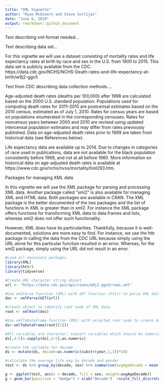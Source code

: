 ```yaml
---
title: "XML Vignette"
author: "Ryan McGovern and Steve Sortijas"
date: "June 6, 2019"
output: rmarkdown::github_document
---
```



Text describing xml format needed...

Text describing data set...

For this vignette we will use a dataset consisting of mortality rates and life expectancy rates at birth by race and sex in the U.S. from 1900 to 2015. This data set is publicly available from the CDC. https://data.cdc.gov/NCHS/NCHS-Death-rates-and-life-expectancy-at-birth/w9j2-ggv5  

Text from CDC describing data collection methods....

Age-adjusted death rates (deaths per 100,000) after 1998 are calculated based on the 2000 U.S. standard population. Populations used for computing death rates for 2011–2015 are postcensal estimates based on the 2010 census, estimated as of July 1, 2010. Rates for census years are based on populations enumerated in the corresponding censuses. Rates for noncensus years between 2000 and 2010 are revised using updated intercensal population estimates and may differ from rates previously published. Data on age-adjusted death rates prior to 1999 are taken from historical data (see References below).

Life expectancy data are available up to 2014. Due to changes in categories of race used in publications, data are not available for the black population consistently before 1968, and not at all before 1960. More information on historical data on age-adjusted death rates is available at https://www.cdc.gov/nchs/nvss/mortality/hist293.htm.

Packages for managing XML data

In this vignette we will use the XML package for parsing and processing XML data. Another package called "xml2" is also available for managing XML and HTML data. Both packages are available in CRAN. The XML package is the better documented of the two packages and the list of functions in XML is greater than in xml2. For instance the XML package offers functions for transforming XML data to data frames and lists, whereas xml2 does not offer such functionality.

However, XML does have its particularities. Thankfully, because it is well-documented, solutions are more easy to find. For instance, we use the httr package in calling the data from the CDC URL because simply using the URL alone for this particular function resulted in an error. Whereas, for the xml2 package, simply using the URL did not result in an error.

```r
#Load all necessary packages
library(XML)
library(httr)
library(tidyverse)

#Create URL character string object
url <- "https://data.cdc.gov/api/views/w9j2-ggv5/rows.xml"

#Use xmlParse function (XML) with GET function (httr) to parse XML data; n.b. not using GET function results in error message indicating content is not XML
doc <- xmlParse(GET(url))

#Create object to identify root node of XML data
root <- xmlRoot(doc)

#Use xmlToDataFrame function (XML) with selected root node to create data frame; n.b. not subsetting the root node results in an error
ds<-xmlToDataFrame(root[[1]])

#All variables are character; convert variables which should be numeric
ds[,4:5]<-sapply(ds[,4:5],as.numeric)

#create the variable for decade
ds <- mutate(ds, decade=as.numeric(substr(year,1,3))*10)
```

```r

#calculate the average life exp by decade and gender
test <- ds %>% group_by(decade, sex) %>% summarise(avgAgeDecade = mean(average_life_expectancy, na.rm = TRUE))

g <- ggplot(test, aes(x = decade, fill = sex, weight=avgAgeDecade))
g + geom_bar(position = "dodge") + xlab("Decade")  +scale_fill_discrete(name = "Gender")

```






